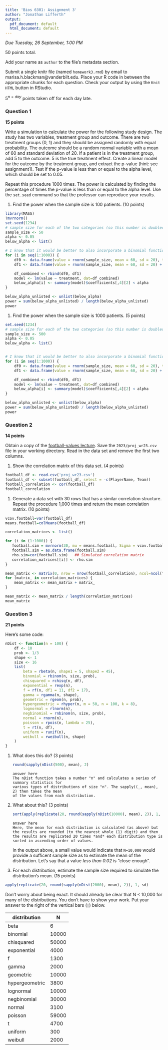 ```yaml
---
title: 'Bios 6301: Assignment 3'
author: "Jonathan Lifferth"
output:
  pdf_document: default
  html_document: default
---
```


*Due Tuesday, 26 September, 1:00 PM*

50 points total.

Add your name as `author` to the file's metadata section.

Submit a single knitr file (named `homework3.rmd`) by email to marisa.h.blackman@vanderbilt.edu.
Place your R code in between the appropriate chunks for each question.
Check your output by using the `Knit HTML` button in RStudio.

$5^{n=day}$ points taken off for each day late.

### Question 1 ###

**15 points**

Write a simulation to calculate the power for the following study
design.  The study has two variables, treatment group and outcome.
There are two treatment groups (0, 1) and they should be assigned
randomly with equal probability.  The outcome should be a random normal
variable with a mean of 60 and standard deviation of 20.  If a patient
is in the treatment group, add 5 to the outcome.  5 is the true
treatment effect.  Create a linear model for the outcome by the
treatment group, and extract the p-value (hint: see assignment1).
Test if the p-value is less than or equal to the alpha level, which
should be set to 0.05.

Repeat this procedure 1000 times. The power is calculated by finding
the percentage of times the p-value is less than or equal to the alpha
level.  Use the `set.seed` command so that the professor can reproduce
your results.

1. Find the power when the sample size is 100 patients. (10 points)

```r
library(MASS)
?mvrnorm()
set.seed(1234)
# sample size for each of the two categories (so this number is doubled in the simulation)
sample_size <- 50
alpha <- 0.05
below_alpha <- list()

# I know that it would be better to also incorporate a binomial function to randomly determine the treatment group for each specific value, but I'm not sure how to also integrate that function with the overall distribution with mean = 60 and sd = 20, therefore, I simply created two separate groups of equal size, which should approximate two categories with equal chance of occurrence.
for (i in seq(1:1000)) {
    df0 <- data.frame(value = rnorm(sample_size, mean = 60, sd = 20), treatment = rep(0, sample_size))
    df1 <- data.frame(value = rnorm(sample_size, mean = 60, sd = 20) + 5, treatment = rep(1, sample_size))

    df_combined <- rbind(df0, df1)
    model <- lm(value ~ treatment, dat=df_combined)
    below_alpha[i] <- summary(model)$coefficients[,4][2] < alpha
}

below_alpha_unlisted <- unlist(below_alpha)
power = sum(below_alpha_unlisted) / length(below_alpha_unlisted)
power
```


1. Find the power when the sample size is 1000 patients. (5 points)
```r
set.seed(1234)
# sample size for each of the two categories (so this number is doubled in the simulation)
sample_size <- 500
alpha <- 0.05
below_alpha <- list()


# I know that it would be better to also incorporate a binomial function to randomly determine the treatment group for each specific value, but I'm not sure how to also integrate that function with the overall distribution with mean = 60 and sd = 20, therefore, I simply created two separate groups of equal size, which should approximate two categories with equal chance of occurrence.
for (i in seq(1:1000)) {
    df0 <- data.frame(value = rnorm(sample_size, mean = 60, sd = 20), treatment = rep(0, sample_size))
    df1 <- data.frame(value = rnorm(sample_size, mean = 60, sd = 20) + 5, treatment = rep(1, sample_size))

    df_combined <- rbind(df0, df1)
    model <- lm(value ~ treatment, dat=df_combined)
    below_alpha[i] <- summary(model)$coefficients[,4][2] < alpha
}

below_alpha_unlisted <- unlist(below_alpha)
power = sum(below_alpha_unlisted) / length(below_alpha_unlisted)
power
```


### Question 2 ###

**14 points**

Obtain a copy of the [football-values lecture](https://github.com/couthcommander/football-values).
Save the `2023/proj_wr23.csv` file in your working directory.  Read
in the data set and remove the first two columns.

1. Show the correlation matrix of this data set. (4 points)

```r

football_df <- read.csv('proj_wr23.csv')
football_df <- subset(football_df, select = -c(PlayerName, Team))
football_correlation <- cor(football_df)
football_correlation
```


1. Generate a data set with 30 rows that has a similar correlation
structure.  Repeat the procedure 1,000 times and return the mean
correlation matrix. (10 points)
```r

vcov.football=var(football_df)
means.football=colMeans(football_df)

correlation_matrices <- list()

for (i in (1:1000)) {
   football.sim = mvrnorm(30, mu = means.football, Sigma = vcov.football)
   football.sim = as.data.frame(football.sim)
   rho.sim=cor(football.sim)   ## Simulated correlation matrix
   correlation_matrices[[i]] <- rho.sim
}

mean_matrix <- matrix(0, nrow = nrow(football_correlation), ncol=ncol(football_correlation))
for (matrix_ in correlation_matrices) {
    mean_matrix <- mean_matrix + matrix_
}

mean_matrix <- mean_matrix / length(correlation_matrices)
mean_matrix
```



### Question 3 ###

**21 points**

Here's some code:

```r
nDist <- function(n = 100) {
    df <- 10
    prob <- 1/3
    shape <- 1
    size <- 16
    list(
        beta = rbeta(n, shape1 = 5, shape2 = 45),
        binomial = rbinom(n, size, prob),
        chisquared = rchisq(n, df),
        exponential = rexp(n),
        f = rf(n, df1 = 11, df2 = 17),
        gamma = rgamma(n, shape),
        geometric = rgeom(n, prob),
        hypergeometric = rhyper(n, m = 50, n = 100, k = 8),
        lognormal = rlnorm(n),
        negbinomial = rnbinom(n, size, prob),
        normal = rnorm(n),
        poisson = rpois(n, lambda = 25),
        t = rt(n, df),
        uniform = runif(n),
        weibull = rweibull(n, shape)
    )
}
```

1. What does this do? (3 points)

    ```r
    round(sapply(nDist(500), mean), 2)
    ```
    
    ```
    answer here
    The nDist function takes a number "n" and calculates a series of summary statistics for 
    various types of distributions of size "n". The sapply((_, mean), 2) then takes the mean
    of the values from each distribution. 
    ```

1. What about this? (3 points)

    ```r
    sort(apply(replicate(20, round(sapply(nDist(10000), mean), 2)), 1, sd))
    ```
    
    ```
    answer here
    Here, the mean for each distribution is calculated (as above) but the results are rounded (to the nearest whole (1) digit) and then the results are replicated 20 times *and* each distribution type is sorted in ascending order of values.
    ```

    In the output above, a small value would indicate that `N=10,000` would provide a sufficent sample size as to estimate the mean of the distribution. Let's say that a value *less than 0.02* is "close enough".

1. For each distribution, estimate the sample size required to simulate the distribution's mean. (15 points)
```r

apply(replicate(20, round(sapply(nDist(2000), mean), 2)), 1, sd)


```


Don't worry about being exact. It should already be clear that N < 10,000 for many of the distributions. You don't have to show your work. Put your answer to the right of the vertical bars (`|`) below.

distribution|N
---|---
beta| 6
binomial| 10000
chisquared| 50000
exponential|4000
f| 1300
gamma|2000
geometric| 10000
hypergeometric| 3800
lognormal| 10000
negbinomial| 30000
normal| 3100
poisson| 59000
t| 4700
uniform| 300
weibull| 2000
